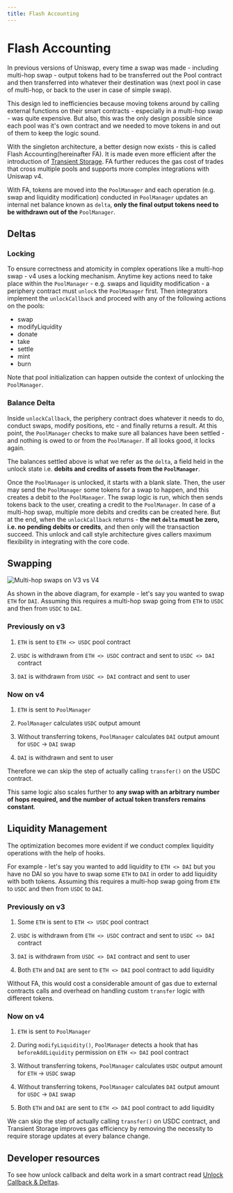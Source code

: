 ```yaml
---
title: Flash Accounting
---
```


# Flash Accounting

In previous versions of Uniswap, every time a swap was made - including multi-hop swap - output tokens had to be transferred out the Pool contract and then transferred into whatever their destination was (next pool in case of multi-hop, or back to the user in case of simple swap).

This design led to inefficiencies because moving tokens around by calling external functions on their smart contracts - especially in a multi-hop swap - was quite expensive. But also, this was the only design possible since each pool was it's own contract and we needed to move tokens in and out of them to keep the logic sound.

With the singleton architecture, a better design now exists - this is called Flash Accounting(hereinafter FA). It is made even more efficient after the introduction of [Transient Storage](https://eips.ethereum.org/EIPS/eip-1153). FA further reduces the gas cost of trades that cross multiple pools and supports more complex integrations with Uniswap v4.

With FA, tokens are moved into the `PoolManager` and each operation (e.g. swap and liquidity modification) conducted in `PoolManager` updates an internal net balance known as `delta`, **only the final output tokens need to be withdrawn out of the** `PoolManager`.

## Deltas

### Locking 

To ensure correctness and atomicity in complex operations like a multi-hop swap - v4 uses a locking mechanism. Anytime key actions need to take place within the `PoolManager` - e.g. swaps and liquidity modification - a periphery contract must `unlock` the `PoolManager` first. Then integrators implement the `unlockCallback` and proceed with any of the following actions on the pools:

- swap
- modifyLiquidity
- donate
- take
- settle
- mint
- burn

Note that pool initialization can happen outside the context of unlocking the `PoolManager`.

### Balance Delta

Inside `unlockCallback`, the periphery contract does whatever it needs to do, conduct swaps, modify positions, etc - and finally returns a result. At this point, the `PoolManager` checks to make sure all balances have been settled - and nothing is owed to or from the `PoolManager`. If all looks good, it locks again.

The balances settled above is what we refer as the `delta`, a field held in the unlock state i.e. **debits and credits of assets from the `PoolManager`**. 

Once the `PoolManager` is unlocked, it starts with a blank slate. Then, the user may send the `PoolManager` some tokens for a swap to happen, and this creates a debit to the `PoolManager`. The swap logic is run, which then sends tokens back to the user, creating a credit to the `PoolManager`. In case of a multi-hop swap, multiple more debits and credits can be created here. But at the end, when the `unlockCallback` returns - **the net `delta` must be zero, i.e. no pending debits or credits**, and then only will the transaction succeed. This unlock and call style architecture gives callers maximum flexibility in integrating with the core code.

## Swapping

![Multi-hop swaps on V3 vs V4](https://lh7-us.googleusercontent.com/sE7quPXvlU_AKTzNWiB2aYSmlO9gbjJyHRyQyx0ljMiFTVNaxb2WZ4Zlbe1l0C25vHO-Y-3y_zQeXJYVXCYxvNWPYX4nOC6JSSOeDPzx6bqoqT74-IpBMLq7miNl3yXbgU7EE_U6tuRzpPN5JsWQWA4oKg=s2048)

As shown in the above diagram, for example - let's say you wanted to swap `ETH` for `DAI`. Assuming this requires a multi-hop swap going from `ETH` to `USDC` and then from `USDC` to `DAI`.

### Previously on v3

1. `ETH` is sent to `ETH <> USDC` pool contract

2. `USDC` is withdrawn from `ETH <> USDC` contract and sent to `USDC <> DAI` contract

3. `DAI` is withdrawn from `USDC <> DAI` contract and sent to user

### Now on v4

1. `ETH` is sent to `PoolManager`

2. `PoolManager` calculates `USDC` output amount

3. Without transferring tokens, `PoolManager` calculates `DAI` output amount for `USDC` → `DAI` swap

4. `DAI` is withdrawn and sent to user

Therefore we can skip the step of actually calling `transfer()` on the USDC contract. 

This same logic also scales further to **any swap with an arbitrary number of hops required, and the number of actual token transfers remains constant**.

## Liquidity Management

The optimization becomes more evident if we conduct complex liquidity operations with the help of hooks.

For example - let's say you wanted to add liquidity to `ETH <> DAI` but you have no DAI so you have to swap some `ETH` to `DAI` in order to add liquidity with both tokens. Assuming this requires a multi-hop swap going from `ETH` to `USDC` and then from `USDC` to `DAI`.

### Previously on v3

1. Some `ETH` is sent to `ETH <> USDC` pool contract

2. `USDC` is withdrawn from `ETH <> USDC` contract and sent to `USDC <> DAI` contract

3. `DAI` is withdrawn from `USDC <> DAI` contract and sent to user

4. Both `ETH` and `DAI` are sent to `ETH <> DAI` pool contract to add liquidity

Without FA, this would cost a considerable amount of gas due to external contracts calls and overhead on handling custom `transfer` logic with different tokens.

### Now on v4

1. `ETH` is sent to `PoolManager`

2. During `modifyLiquidity()`, `PoolManager` detects a hook that has `beforeAddLiquidity` permission on `ETH <> DAI` pool contract

3. Without transferring tokens, `PoolManager` calculates `USDC` output amount for `ETH` → `USDC` swap

4. Without transferring tokens, `PoolManager` calculates `DAI` output amount for `USDC` → `DAI` swap

4. Both `ETH` and `DAI` are sent to `ETH <> DAI` pool contract to add liquidity

We can skip the step of actually calling `transfer()` on USDC contract, and Transient Storage improves gas efficiency by removing the necessity to require storage updates at every balance change.

## Developer resources
To see how unlock callback and delta work in a smart contract read [Unlock Callback & Deltas](/contracts/v4/guides/unlock-callback).
